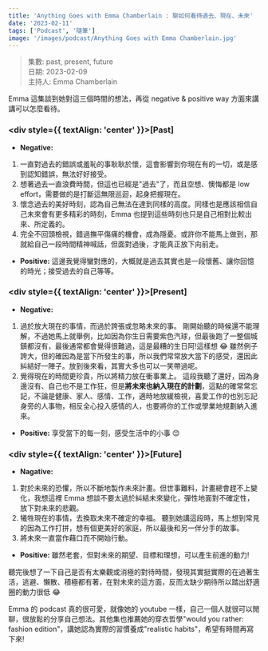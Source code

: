 ```yaml
---
title: 'Anything Goes with Emma Chamberlain : 聊如何看待過去、現在、未來'
date: '2023-02-11'
tags: ['Podcast', '隨筆']
image: '/images/podcast/Anything Goes with Emma Chamberlain.jpg'
---
```


> 集數: past, present, future<br/>
> 日期: 2023-02-09<br/>
> 主持人: Emma Chamberlain

Emma 這集談到她對這三個時間的想法，再從 negative & positive way 方面來講講可以怎麼看待。

### <div style={{ textAlign: 'center' }}>[Past]</div>

- **Negative:**

1. 一直對過去的錯誤或羞恥的事耿耿於懷，這會影響到你現在有的一切，或是感到認知錯誤，無法好好接受。
2. 想著過去一直浪費時間，但這也已經是"過去"了，而且空想、懊悔都是 low effort，需要做的是打斷這無限巡迴，起身把握現在。
3. 懷念過去的美好時刻，認為自己無法在達到同樣的高度。同樣也是應該相信自己未來會有更多精彩的時刻，Emma 也提到這些時刻也只是自己相對比較出來、所定義的。
4. 完全不回頭檢視，錯過撫平傷痛的機會，成為隱憂。或許你不能馬上做到，那就給自己一段時間精神喊話，但面對過後，才能真正放下向前走。

- **Positive:**
  這邊我覺得蠻對應的，大概就是過去其實也是一段懷舊、讓你回憶的時光；接受過去的自己等等。

### <div style={{ textAlign: 'center' }}>[Present]</div>

- **Negative:**

1. 過於放大現在的事情，而過於誇張或忽略未來的事。
   剛開始聽的時候還不能理解，不過她馬上就舉例，比如因為你生日需要紫色汽球，但最後跑了一整個城鎮都沒有，最後通常都會覺得很難過，這是最糟的生日阿!這樣想 😂
   雖然例子誇大，但的確因為是當下所發生的事，所以我們常常放大當下的感受，還因此糾結好一陣子。放到後來看，其實大多也可以一笑帶過呢。
2. 覺得現在的時間更珍貴，所以將精力放在衝事業上。
   這段我聽了還好，因為身邊沒有、自己也不是工作狂，但是**將未來也納入現在的計劃**，這點的確常常忘記，不論是健康、家人、感情、工作，適時地放緩檢視，喜愛工作的也別忘記身旁的人事物，相反全心投入感情的人，也要將你的工作或學業地規劃納入進來。

- **Positive:**
  享受當下的每一刻，感受生活中的小事 😊

### <div style={{ textAlign: 'center' }}>[Future]</div>

- **Nagative:**

1. 對於未來的恐懼，所以不斷地製作未來計畫。但世事難料，計畫總會趕不上變化，我想這裡 Emma 想談不要太過於糾結未來變化，彈性地面對不確定性，放下對未來的悲觀。
2. 犧牲現在的事情，去換取未來不確定的幸福。
   聽到她講這段時，馬上想到常見的因為工作打拼，想有個更美好的家庭，所以最後和另一伴分手的故事。
3. 將未來一直當作藉口而不開始行動。

- **Positive:**
  雖然老套，但對未來的期望、目標和理想，可以產生前進的動力!

聽完後想了一下自己是否有太樂觀或消極的對待時間，發現其實挺實際的在過著生活，逃避、懶散、積極都有著，在對未來的這方面，反而太缺少期待所以踏出舒適圈的動力很低 😂

Emma 的 podcast 真的很可愛，就像她的 youtube 一樣，自己一個人就很可以閒聊，很放鬆的分享自己想法。其他集也推薦她的穿衣哲學"would you rather: fashion edition"，講她認為實際的習慣養成"realistic habits"，希望有時間再寫下來!
